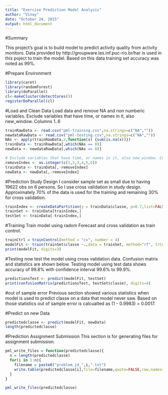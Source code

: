 ```yaml
---
title: "Exercise Prediction Model Analysis"
author: "Vinay"
date: "October 24, 2015"
output: html_document
---
```


#Summary 

This project's goal is to build model to predict activity quality from activity monitors. Data provided by http://groupware.les.inf.puc-rio.br/har is used in this poject to train the model. Based on this data training set accuracy was noted as 99%. 

#Prepare Environment
```r
library(caret)
library(randomForest)
library(doParallel)
cl<-makeCluster(detectCores())
registerDoParallel(cl)
```


#Load and Clean Data
Load data and remove NA and non numberic variables. Exclude variables that have time, or names in it, also new_window. Columns 1..6
```r
trainRawData <- read.csv("pml-training.csv",na.strings=c("NA",""))
newdataRawData <- read.csv("pml-testing.csv",na.strings=c("NA",""))
NAs <- apply(trainRawData,2,function(x) {sum(is.na(x))}) 
trainData <- trainRawData[,which(NAs == 0)]
newData <- newdataRawData[,which(NAs == 0)]

# Exclude variables that have time, or names in it, also new_window. Columns 1..6
removeIndex <- as.integer(c(1,2,3,4,5,6))
trainData <- trainData[,-removeIndex]
newData <- newData[,-removeIndex]

```

#Prediction Study Design
I consider sample set as small due to having 19622 obs on 6 persons. So I use cross validation in study design. Approximately 70% of the data is used for the training and remaining 30% for cross validation.

```r
trainIndex <- createDataPartition(y = trainData$classe, p=0.7,list=FALSE)
trainSet <- trainData[trainIndex,]
testSet <- trainData[-trainIndex,]
```

#Training
Train model using radom Forecast and cross validation as train control.
```r
trainCtrl = trainControl(method = "cv", number = 4)
modelFit <- train(trainSet$classe ~.,data = trainSet, method="rf", trControl = trainCtrl)
print(modelFit, digits=3)

```

#Testing 
now test the model using cross validation data. Confusion matrix and statistics are shown below. Testing model using test data shows accuracy of 99.8% with confidence interval 99.6% to 99.9%. 
```r
predictionsTest <- predict(modelFit, testSet)
print(confusionMatrix(predictionsTest, testSet$classe), digits=4)
```

#out of sample error
Previous section showed various statistics when model is used to predict classe on a data that model never saw. Based on those statistics out of sample error is calcualted as (1 - 0.9983) = 0.0017.

#Predict on new Data 
```r
predictedclasse <- predict(modelFit, newData)
length(predictedclasse)
```

#Prediction Assignment Submission
This section is for generating files for assignment submission.

```r
pml_write_files = function(predictedclasse){
  n = length(predictedclasse)
  for(i in 1:n){
    filename = paste0("problem_id_",i,".txt")
    write.table(predictedclasse[i],file=filename,quote=FALSE,row.names=FALSE,col.names=FALSE)
  }
}

pml_write_files(predictedclasse)

```


